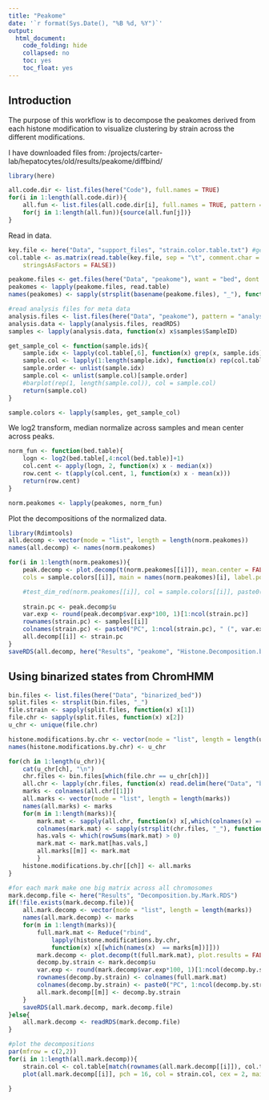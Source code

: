 ```yaml
---
title: "Peakome"
date: '`r format(Sys.Date(), "%B %d, %Y")`'
output: 
  html_document:
    code_folding: hide
    collapsed: no
    toc: yes
    toc_float: yes
---
```


## Introduction

The purpose of this workflow is to decompose the peakomes derived
from each histone modification to visualize clustering by strain
across the different modifications. 

I have downloaded files from: 
/projects/carter-lab/hepatocytes/old/results/peakome/diffbind/


```r
library(here)
```

```r
all.code.dir <- list.files(here("Code"), full.names = TRUE)
for(i in 1:length(all.code.dir)){
	all.fun <- list.files(all.code.dir[i], full.names = TRUE, pattern = ".R")
	for(j in 1:length(all.fun)){source(all.fun[j])}
}
```


Read in data.


```r
key.file <- here("Data", "support_files", "strain.color.table.txt") #generated by hand
col.table <- as.matrix(read.table(key.file, sep = "\t", comment.char = "%", 
    stringsAsFactors = FALSE))

peakome.files <- get.files(here("Data", "peakome"), want = "bed", dont.want = "Broad", full.names = TRUE)
peakomes <- lapply(peakome.files, read.table)
names(peakomes) <- sapply(strsplit(basename(peakome.files), "_"), function(x) x[1])

#read analysis files for meta data
analysis.files <- list.files(here("Data", "peakome"), pattern = "analysis", full.names = TRUE)
analysis.data <- lapply(analysis.files, readRDS)
samples <- lapply(analysis.data, function(x) x$samples$SampleID)

get_sample_col <- function(sample.ids){
    sample.idx <- lapply(col.table[,6], function(x) grep(x, sample.ids))
    sample.col <- lapply(1:length(sample.idx), function(x) rep(col.table[x,3], length(sample.idx[[x]])))
    sample.order <- unlist(sample.idx)
    sample.col <- unlist(sample.col)[sample.order]
    #barplot(rep(1, length(sample.col)), col = sample.col)
    return(sample.col)
}

sample.colors <- lapply(samples, get_sample_col)
```

We log2 transform, median normalize across samples and mean center 
across peaks.

```r
norm_fun <- function(bed.table){
    logn <- log2(bed.table[,4:ncol(bed.table)]+1)
    col.cent <- apply(logn, 2, function(x) x - median(x))
    row.cent <- t(apply(col.cent, 1, function(x) x - mean(x)))
    return(row.cent)
}

norm.peakomes <- lapply(peakomes, norm_fun)
```

Plot the decompositions of the normalized data.

```r
library(Rdimtools)
all.decomp <- vector(mode = "list", length = length(norm.peakomes))
names(all.decomp) <- names(norm.peakomes)

for(i in 1:length(norm.peakomes)){
    peak.decomp <- plot.decomp(t(norm.peakomes[[i]]), mean.center = FALSE, scale.col = FALSE, 
    cols = sample.colors[[i]], main = names(norm.peakomes)[i], label.points = TRUE)

    #test_dim_red(norm.peakomes[[i]], col = sample.colors[[i]], paste0("~/Desktop/", names(norm.peakomes)[i], ".pdf"))
 
    strain.pc <- peak.decomp$u
    var.exp <- round(peak.decomp$var.exp*100, 1)[1:ncol(strain.pc)]
    rownames(strain.pc) <- samples[[i]]
    colnames(strain.pc) <- paste0("PC", 1:ncol(strain.pc), " (", var.exp, "%)")
    all.decomp[[i]] <- strain.pc
}
saveRDS(all.decomp, here("Results", "peakome", "Histone.Decomposition.by.Strain.RDS"))
```

## Using binarized states from ChromHMM


```r
bin.files <- list.files(here("Data", "binarized_bed"))
split.files <- strsplit(bin.files, "_")
file.strain <- sapply(split.files, function(x) x[1])
file.chr <- sapply(split.files, function(x) x[2])
u_chr <- unique(file.chr)

histone.modifications.by.chr <- vector(mode = "list", length = length(u_chr))
names(histone.modifications.by.chr) <- u_chr

for(ch in 1:length(u_chr)){
    cat(u_chr[ch], "\n")
    chr.files <- bin.files[which(file.chr == u_chr[ch])]
    all.chr <- lapply(chr.files, function(x) read.delim(here("Data", "binarized_bed", x), skip = 1))
    marks <- colnames(all.chr[[1]])
    all.marks <- vector(mode = "list", length = length(marks))
    names(all.marks) <- marks
    for(m in 1:length(marks)){ 
        mark.mat <- sapply(all.chr, function(x) x[,which(colnames(x) == marks[m])])
        colnames(mark.mat) <- sapply(strsplit(chr.files, "_"), function(x) x[1])
        has.vals <- which(rowSums(mark.mat) > 0)
        mark.mat <- mark.mat[has.vals,]
        all.marks[[m]] <- mark.mat
        }
    histone.modifications.by.chr[[ch]] <- all.marks
}

#for each mark make one big matrix across all chromosomes
mark.decomp.file <- here("Results", "Decomposition.by.Mark.RDS")
if(!file.exists(mark.decomp.file)){
    all.mark.decomp <- vector(mode = "list", length = length(marks))
    names(all.mark.decomp) <- marks
    for(m in 1:length(marks)){
        full.mark.mat <- Reduce("rbind", 
            lapply(histone.modifications.by.chr, 
            function(x) x[[which(names(x)  == marks[m])]]))
        mark.decomp <- plot.decomp(t(full.mark.mat), plot.results = FALSE)
        decomp.by.strain <- mark.decomp$u
        var.exp <- round(mark.decomp$var.exp*100, 1)[1:ncol(decomp.by.strain)]
        rownames(decomp.by.strain) <- colnames(full.mark.mat)
        colnames(decomp.by.strain) <- paste0("PC", 1:ncol(decomp.by.strain), " (", var.exp, "%)")
        all.mark.decomp[[m]] <- decomp.by.strain
    }
    saveRDS(all.mark.decomp, mark.decomp.file)
}else{
    all.mark.decomp <- readRDS(mark.decomp.file)
}

#plot the decompositions
par(mfrow = c(2,2))
for(i in 1:length(all.mark.decomp)){
    strain.col <- col.table[match(rownames(all.mark.decomp[[i]]), col.table[,6]),3]
    plot(all.mark.decomp[[i]], pch = 16, col = strain.col, cex = 2, main = names(all.mark.decomp)[i])

}

```
